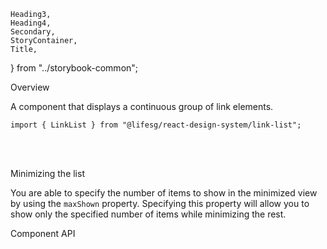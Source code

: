     Heading3,
    Heading4,
    Secondary,
    StoryContainer,
    Title,
} from "../storybook-common";

<Meta title="Modules/LinkList" component={LinkList} />

<Title>LinkList</Title>

<Secondary>Overview</Secondary>

A component that displays a continuous group of link elements.

```tsx
import { LinkList } from "@lifesg/react-design-system/link-list";
```

<Canvas>
    <Story name="LinkList">
        <StoryContainer>
            <LinkList
                items={[
                    {
                        title: "LinkList with a default sized title",
                        href: "https://www.life.gov.sg",
                        target: "_blank",
                    },
                    {
                        title: "Second item",
                        description: "This is the description",
                        href: "https://www.life.gov.sg",
                        target: "_blank",
                    },
                ]}
            />
            <br />
            <br />
            <LinkList
                style="small"
                items={[
                    {
                        title: "LinkList with a smaller sized title",
                        href: "https://www.life.gov.sg",
                        target: "_blank",
                    },
                    {
                        title: "Second item",
                        description: "This is the description",
                        href: "https://www.life.gov.sg",
                        target: "_blank",
                    },
                ]}
            />
        </StoryContainer>
    </Story>
</Canvas>

<Heading3>Minimizing the list</Heading3>

You are able to specify the number of items to show in the minimized view by using the `maxShown` property. Specifying
this property will allow you to show only the specified number of items while minimizing the rest.

<Canvas>
    <Story name="Minimized list">
        <StoryContainer>
            <LinkList
                style="small"
                maxShown={2}
                items={[
                    {
                        title: "First item",
                        href: "https://www.life.gov.sg",
                        target: "_blank",
                    },
                    {
                        title: "Second item",
                        description: "This is the description",
                        href: "https://www.life.gov.sg",
                        target: "_blank",
                    },
                    {
                        title: "Third item",
                        description: "Lorem ipsum dolar sit amet",
                        href: "https://www.google.com",
                        rel: "noreferrer",
                        target: "_blank",
                    },
                    {
                        title: "Fourth item",
                        description:
                            "Ut enim ad minima veniam, quis nostrum exercitationem",
                        href: "https://www.google.com",
                        target: "_blank",
                        rel: "noreferrer",
                        external: true,
                    },
                ]}
            />
        </StoryContainer>
    </Story>
</Canvas>

<Secondary>Component API</Secondary>

<PropsTable />
